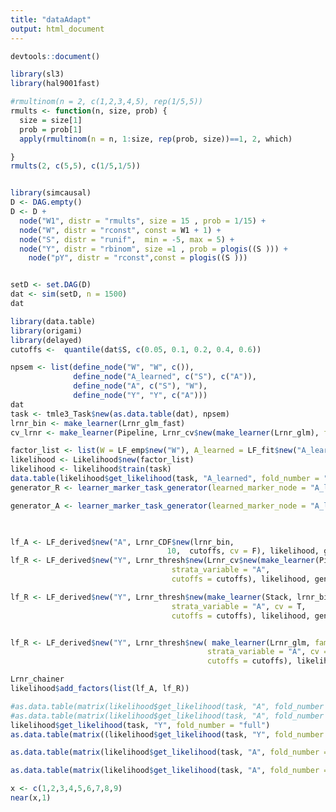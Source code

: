 ```yaml
---
title: "dataAdapt"
output: html_document
---
```


```r
devtools::document()

library(sl3)
library(hal9001fast)
```



```r

#rmultinom(n = 2, c(1,2,3,4,5), rep(1/5,5))
rmults <- function(n, size, prob) {
  size = size[1]
  prob = prob[1]
  apply(rmultinom(n = n, 1:size, rep(prob, size))==1, 2, which)

}
rmults(2, c(5,5), c(1/5,1/5))


library(simcausal)
D <- DAG.empty()
D <- D +
  node("W1", distr = "rmults", size = 15 , prob = 1/15) +
  node("W", distr = "rconst", const = W1 + 1) +
  node("S", distr = "runif",  min = -5, max = 5) +
  node("Y", distr = "rbinom", size =1 , prob = plogis((S ))) + 
    node("pY", distr = "rconst",const = plogis((S )))


setD <- set.DAG(D)
dat <- sim(setD, n = 1500)
dat

```


```r
library(data.table)
library(origami)
library(delayed)
cutoffs <-  quantile(dat$S, c(0.05, 0.1, 0.2, 0.4, 0.6))

npsem <- list(define_node("W", "W", c()),
              define_node("A_learned", c("S"), c("A")),
              define_node("A", c("S"), "W"),
              define_node("Y", "Y", c("A")))
dat
task <- tmle3_Task$new(as.data.table(dat), npsem)
lrnr_bin <- make_learner(Lrnr_glm_fast)
cv_lrnr <- make_learner(Pipeline, Lrnr_cv$new(make_learner(Lrnr_glm), full_fit = T))

factor_list <- list(W = LF_emp$new("W"), A_learned = LF_fit$new("A_learned", cv_lrnr, type = "mean"))
likelihood <- Likelihood$new(factor_list)
likelihood <- likelihood$train(task)
data.table(likelihood$get_likelihood(task, "A_learned", fold_number = "validation"), task$get_tmle_node("A"))
generator_R <- learner_marker_task_generator(learned_marker_node = "A_learned", node = "Y")

generator_A <- learner_marker_task_generator(learned_marker_node = "A_learned", node = "A")

  
```

```r
lf_A <- LF_derived$new("A", Lrnr_CDF$new(lrnr_bin,
                                   10,  cutoffs, cv = F), likelihood, generator_A, type = "mean")
lf_R <- LF_derived$new("Y", Lrnr_thresh$new(Lrnr_cv$new(make_learner(Pipeline, lrnr_bin, make_learner(Lrnr_wrapper, 5))), 
                                    strata_variable = "A",
                                    cutoffs = cutoffs), likelihood, generator_R, type = "mean")

lf_R <- LF_derived$new("Y", Lrnr_thresh$new(make_learner(Stack, lrnr_bin, lrnr_bin),
                                    strata_variable = "A", cv = T,
                                    cutoffs = cutoffs), likelihood, generator_R, type = "mean")


lf_R <- LF_derived$new("Y", Lrnr_thresh$new( make_learner(Lrnr_glm, family = binomial()),
                                            strata_variable = "A", cv = F,
                                            cutoffs = cutoffs), likelihood, generator_R, type = "mean")

Lrnr_chainer
likelihood$add_factors(list(lf_A, lf_R))
```

```r
#as.data.table(matrix(likelihood$get_likelihood(task, "A", fold_number = "validation"), nrow = 1500))
#as.data.table(matrix(likelihood$get_likelihood(task, "A", fold_number = "validation"), nrow = 1500))
likelihood$get_likelihood(task, "Y", fold_number = "full")
as.data.table(matrix((likelihood$get_likelihood(task, "Y", fold_number = "full")), nrow = 1500))

as.data.table(matrix(likelihood$get_likelihood(task, "A", fold_number = "full"), nrow = 1500))
```

```r
as.data.table(matrix(likelihood$get_likelihood(task, "A", fold_number = 1), nrow = 1500))

```



```R
x <- c(1,2,3,4,5,6,7,8,9)
near(x,1)
```

